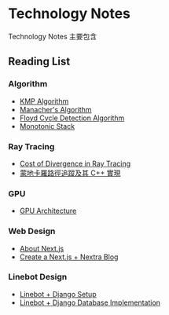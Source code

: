 Technology Notes
===

Technology Notes 主要包含

Reading List
---


<Steps>

### Algorithm

- [KMP Algorithm](algorithm/kmp.mdx)
- [Manacher's Algorithm](algorithm/manacher.mdx)
- [Floyd Cycle Detection Algorithm](algorithm/floyd_cycle_detection.mdx)
- [Monotonic Stack](algorithm/monotonic_stack.mdx)

### Ray Tracing

- [Cost of Divergence in Ray Tracing](ray_tracing/divergence.mdx)
- [蒙地卡羅路徑追蹤及其 C++ 實現](ray_tracing/monte_carlo.mdx)

### GPU

- [GPU Architecture](gpu/gpu_architecture.mdx)

### Web Design

- [About Next.js](web_design/about_nextjs.mdx)
- [Create a Next.js + Nextra Blog](web_design/nextjs_nextra.mdx)

### Linebot Design

- [Linebot + Django Setup](linebot/linebot_django_setup.mdx)
- [Linebot + Django Database Implementation](linebot/linebot_django_database.mdx)

</Steps>
